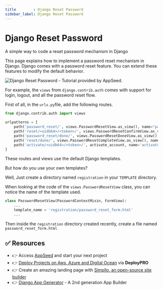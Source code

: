 ```yaml
---
title        : Django Reset Password
sidebar_label: Django Reset Password
---
```


# Django Reset Password

<SubHeading>A simple way to code a reset password mechanism in Django</SubHeading>

This page explains how to implement a password reset mechanism in Django.
Django comes with a password reset feature. You can extend these features to modify the default behavior.

![Django Reset Password - Tutorial provided by AppSeed.](https://user-images.githubusercontent.com/51070104/268675023-54ea4ace-a8ad-442b-9b43-2ba12a6403ba.jpg)

For example, the `views` from `django.contrib.auth` comes with support for login, logout, and all the password reset flow.

First of all, in the `urls.py`file, add the following routes.

```python
from django.contrib.auth import views

urlpatterns = [
    path('password_reset/', views.PasswordResetView.as_view(), name="password_reset"),
    path('reset/<uidb64>/<token>/', views.PasswordResetConfirmView.as_view(), name="password_reset_confirm"),
    path('password_reset/done/', views.PasswordResetDoneView.as_view(), name="password_reset_done"),
    path('reset/done/', views.PasswordResetCompleteView.as_view(), name="password_reset_complete"),
    path('activate/<uidb64>/<token>/', activate_account, name='activate')
]
```

These routes and views use the default Django templates.

But how do you use your own templates?

Well, Just create a directory named `registration` in your `TEMPLATE` directory.

When looking at the code of the `views.PasswordResetView` class, you can notice the name of the template used.

```python
class PasswordResetView(PasswordContextMixin, FormView):
    ...
    template_name = 'registration/password_reset_form.html'
    ...
```

Then inside the `registration` directory created recently, create a file named `password_reset_form.html`

## ✅ Resources 

- 👉 Access [AppSeed](https://appseed.us/) and start your next project
- 👉 [Deploy Projects on Aws, Azure and Digital Ocean](https://www.docs.deploypro.dev/) via **DeployPRO**
- 👉 Create an amazing landing page with [Simpllo, an open-source site builder](https://www.simpllo.com/)
- 👉 [Django App Generator](https://app-generator.dev/django/) - A 2nd generation App Builder
